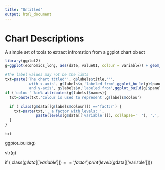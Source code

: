 ```yaml
---
title: "Untitled"
output: html_document
---
```


# Chart Descriptions

A simple set of tools to extract infromation from a ggplot chart object


```r
library(ggplot2)
g=ggplot(economics_long, aes(date, value01, colour = variable)) + geom_line()+ggtitle('dummy title')

#The label values may not be the limts
txt=paste('The chart titled"', g$labels$title,'"',
          'with x-axis', g$labels$x,'labeled from',ggplot_build(g)$panel$ranges[[1]]$x.labels[1],'to',tail(ggplot_build(g)$panel$ranges[[1]]$x.labels,n=1),
          'and y-axis', g$labels$y,'labeled from',ggplot_build(g)$panel$ranges[[1]]$y.labels[1],'to',tail(ggplot_build(g)$panel$ranges[[1]]$y.labels,n=1),sep=' ')
if ('colour' %in% attributes(g$labels)$names){
  txt=paste(txt,'Colour is used to represent',g$labels$colour)
  
  if ( class(g$data[[g$labels$colour]]) =='factor') {
    txt=paste(txt,', a factor with levels: ',
              paste(levels(g$data[['variable']]), collapse=', '), '.', sep='')
  }
}

txt
```


ggplot_build(g)

str(g)


if ( class(g$data[['variable']]) =='factor') print(levels(g$data[['variable']]))